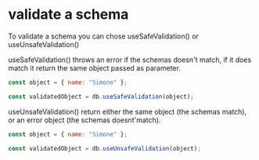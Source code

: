 # validate a schema

To validate a schema you can chose useSafeValidation() or useUnsafeValidation()

useSafeValidation() throws an error if the schemas doesn't match, if it does match it return the same object passed as parameter.

```js filename="Safe schema validation" {3} copy
const object = { name: "Simone" };

const validatedObject = db.useSafeValidation(object);
```

useUnsafeValidation() return either the same object (the schemas match), or an error object (the schemas doesnt'match).

```js filename="Unsafe schema validation" {3} copy
const object = { name: "Simone" };

const validatedObject = db.useUnsafeValidation(object);
```